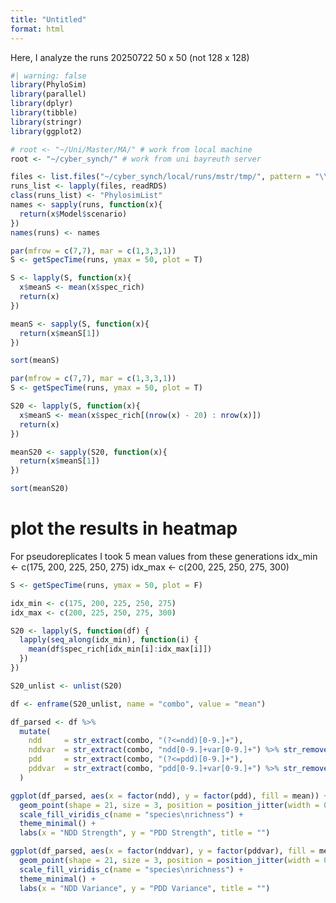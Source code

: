 ```yaml
---
title: "Untitled"
format: html
---
```

Here, I analyze the runs 20250722 50 x 50 (not 128 x 128)
```r
#| warning: false
library(PhyloSim)
library(parallel)
library(dplyr)
library(tibble)
library(stringr)
library(ggplot2)

# root <- "~/Uni/Master/MA/" # work from local machine
root <- "~/cyber_synch/" # work from uni bayreuth server
```

```r
files <- list.files("~/cyber_synch/local/runs/mstr/tmp/", pattern = "\\.rds$", full.names = TRUE)
runs_list <- lapply(files, readRDS)
class(runs_list) <- "PhylosimList"
names <- sapply(runs, function(x){
  return(x$Model$scenario)
})
names(runs) <- names

```

```r
par(mfrow = c(7,7), mar = c(1,3,3,1))
S <- getSpecTime(runs, ymax = 50, plot = T)

S <- lapply(S, function(x){
  x$meanS <- mean(x$spec_rich)
  return(x)
})

meanS <- sapply(S, function(x){
  return(x$meanS[1])
})

sort(meanS)
```
```r
par(mfrow = c(7,7), mar = c(1,3,3,1))
S <- getSpecTime(runs, ymax = 50, plot = T)

S20 <- lapply(S, function(x){
  x$meanS <- mean(x$spec_rich[(nrow(x) - 20) : nrow(x)])
  return(x)
})

meanS20 <- sapply(S20, function(x){
  return(x$meanS[1])
})

sort(meanS20)

```

# plot the results in heatmap

For pseudoreplicates I took 5 mean values from these generations
idx_min <- c(175, 200, 225, 250, 275)
idx_max <- c(200, 225, 250, 275, 300)
```r

S <- getSpecTime(runs, ymax = 50, plot = F)

idx_min <- c(175, 200, 225, 250, 275)
idx_max <- c(200, 225, 250, 275, 300)

S20 <- lapply(S, function(df) {
  lapply(seq_along(idx_min), function(i) {
    mean(df$spec_rich[idx_min[i]:idx_max[i]])
  })
})
```

```r
S20_unlist <- unlist(S20)
```

```r
df <- enframe(S20_unlist, name = "combo", value = "mean")

df_parsed <- df %>%
  mutate(
    ndd     = str_extract(combo, "(?<=ndd)[0-9.]+"),
    nddvar  = str_extract(combo, "ndd[0-9.]+var[0-9.]+") %>% str_remove("ndd[0-9.]+var"),
    pdd     = str_extract(combo, "(?<=pdd)[0-9.]+"),
    pddvar  = str_extract(combo, "pdd[0-9.]+var[0-9.]+") %>% str_remove("pdd[0-9.]+var") %>% str_remove(".$")
  )
```


```r
ggplot(df_parsed, aes(x = factor(ndd), y = factor(pdd), fill = mean)) +
  geom_point(shape = 21, size = 3, position = position_jitter(width = 0.3, height = 0.3)) +
  scale_fill_viridis_c(name = "species\nrichness") +
  theme_minimal() +
  labs(x = "NDD Strength", y = "PDD Strength", title = "")
```


```r
ggplot(df_parsed, aes(x = factor(nddvar), y = factor(pddvar), fill = mean)) +
  geom_point(shape = 21, size = 3, position = position_jitter(width = 0.3, height = 0.3)) +
  scale_fill_viridis_c(name = "species\nrichness") +
  theme_minimal() +
  labs(x = "NDD Variance", y = "PDD Variance", title = "")
```




